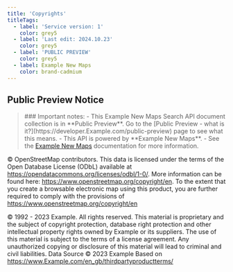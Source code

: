 ```yaml
---
title: 'Copyrights'
titleTags:
  - label: 'Service version: 1'
    color: grey5
  - label: 'Last edit: 2024.10.23'
    color: grey5
  - label: 'PUBLIC PREVIEW'
    color: grey5
  - label: Example New Maps
    color: brand-cadmium
---
```


## Public Preview Notice  

<Blockquote type="announcement" hasIcon> 
### Important notes:
- This Example New Maps Search API document collection is in **Public Preview**. Go to the  [Public Preview - what is it?](https://developer.Example.com/public-preview)  page to see what this means.
- This API is powered by **Example New Maps**.
- See the <a href="https://developer.Example.com/Example-New-maps/documentation/introduction">Example New Maps</a> documentation for more information.
</Blockquote>  

© OpenStreetMap contributors. This data is licensed under the terms of the 
Open Database License (ODbL) available at 
https://opendatacommons.org/licenses/odbl/1-0/. More information can be 
found here: https://www.openstreetmap.org/copyright/en. To the extent that 
you create a browsable electronic map using this product, you are further 
required to comply with the provisions of 
https://www.openstreetmap.org/copyright/en  

© 1992 - 2023 Example. All rights reserved. This material is proprietary 
and the subject of copyright protection, database right protection and 
other intellectual property rights owned by Example or its suppliers. The 
use of this material is subject to the terms of a license agreement. Any 
unauthorized copying or disclosure of this material will lead to criminal 
and civil liabilities.
Data Source © 2023 Example
Based on https://www.Example.com/en_gb/thirdpartyproductterms/  
